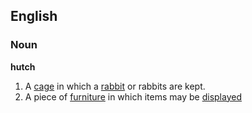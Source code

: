 ==English==
===Noun===
'''hutch'''
#A [[cage]] in which a [[rabbit]] or rabbits are kept.
# A piece of [[furniture]] in which items may be [[display]]ed